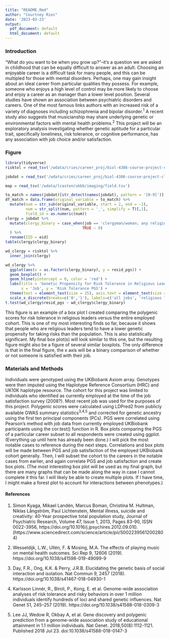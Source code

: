 ```yaml
---
title: "README.Rmd"
author: "Courtney Ries"
date: '2023-03-23'
output:
  pdf_document: default
  html_document: default
---
```





### Introduction
"What do you want to be when you grow up?"--it's a question we are asked in childhood that can be equally difficult to answer as an adult. Choosing an enjoyable career is a difficult task for many people, and this can be multipled for those with mental disorders. Perhaps, one may gain insight about an ideal career from particular qualities they possess. For example, someone who enjoys a high level of control may be more likely to choose and enjoy a career as an manager than a lower level position. Several studies have shown an association between psychiatric disorders and careers. One of the most famous links authors with an increased risk of a variety of diagnoses including schizophrenia and bipolar disorder.^1^ A recent study also suggests that musicianship may share underlying genetic or environmental factors with mental health problems.^2^ This project will be an exploratory analysis investigating whether genetic aptitude for a particular trait, specifically loneliness, risk tolerance, or cognitive performance, has any association with job choice and/or satisfaction.


### Figure

```r
library(tidyverse)
risktol = read_tsv('/wdata/cries/career_proj/biol-4386-course-project-clries_backup/data/input_data/LDPred2/adhd-PGC-2019ancestry_adjusted_pgs.tsv')

jobdat = read_tsv('/wdata/cries/career_proj/biol-4386-course-project-clries_backup/data/input_data/ukb_job_data.tsv')

map = read_tsv('/wdata/lcasten/ukbb/imaging/field.tsv')

to_match = names(jobdat)[str_detect(names(jobdat), pattern = '[0-9]')]
df_match = data.frame(original_variable = to_match) %>%
  mutate(num = str_sub(original_variable, start = 2, end = -1),
         num = str_split(num, pattern = '_', simplify = T)[,1],
         field_id = as.numeric(num))
clergy = jobdat %>%
  mutate(clergy_binary = case_when(job == 'clergyman/woman; any religious officer/leader' ~ 1,
                                  TRUE ~ 0)
  ) %>%
  rename(IID = eid)
table(clergy$clergy_binary)

wd_clergy = risktol %>%
  inner_join(clergy)
```


```r
wd_clergy %>%
  ggplot(aes(x = as.factor(clergy_binary), y = resid_pgs)) +
  geom_boxplot() +
  geom_hline(yintercept = 0, color = 'red') +
  labs(title = 'Genetic Propensity for Risk Tolerance in Religious Leaders',
       x = 'Job', y = 'Risk Tolerance PGS') +
  theme(text = element_text(size = 25), axis.text = element_text(size = 20)) +
  scale_x_discrete(breaks=c('0','1'), labels=c('all jobs', 'religious leader'))
t.test(wd_clergy$resid_pgs ~ wd_clergy$clergy_binary) 
```


This figure is an example of a box plot I created comparing the polygenic 
scores for risk tolerance in religious leaders versus the entire employed 
cohort. This is one of my most interesting finds so far, because it shows 
that people who are religious leaders tend to have a lower genetic propensity 
for taking risks than the population. This is also statistically significant. 
My final box plot(s) will look similar to this one, but the resulting figure 
might also be a figure of several similar boxplots. The only difference is that 
in the final figure, the x axis will be a binary comparison of whether or not someone is satisfied with their job.



### Materials and Methods
Individuals were genotyped using the UKBiobank Axiom array. Genotypes were then imputed using the Haplotype Reference Consortium (HRC) and UK10K haplotype resource. The cohort for this project was limited to individuals who identified as currently employed at the time of the job satisfaction survey (2008?). Most recent job was used for the purposes of this project.
Polygenic scores were calculated using LDPred2 from publicly available GWAS summary statistics^3,4,5^ and corrected for genetic ancestry using the first ten principal components (PCs).
PGS were correlated using Pearson's method with job data from currently employed UKBiobank participants using the cor.test() function in R.
Box plots comparing the PGS of a particular career subset to all respondents were created using ggplot. 
(Everything up until here has already been done.)
I will pick the most notable cases to reference during the next steps.
Correlations and box plots will be made between PGS and job satisfaction of the employed UKBiobank cohort generally. Then, I will subset the cohort to the careers in the notable cases from earlier, and again correlate PGS and job satisfaction and create box plots. (The most interesting box plot will be used as my final graph, but there are many graphs that can be made along the way in case I cannot complete it this far. I will likely be able to create multiple plots. If I have time, I might make a forest plot to account for interactions between phenotypes.)

#### References
1. Simon Kyaga, Mikael Landén, Marcus Boman, Christina M. Hultman, Niklas Långström, Paul Lichtenstein, Mental illness, suicide and creativity: 40-Year prospective total population study, Journal of Psychiatric Research, Volume 47, Issue 1, 2013, Pages 83-90, ISSN 0022-3956, https://doi.org/10.1016/j.jpsychires.2012.09.010. (https://www.sciencedirect.com/science/article/pii/S0022395612002804)

2. Wesseldijk, L.W., Ullén, F. & Mosing, M.A. The effects of playing music on mental health outcomes. Sci Rep 9, 12606 (2019). https://doi.org/10.1038/s41598-019-49099-9

3. Day, F.R., Ong, K.K. & Perry, J.R.B. Elucidating the genetic basis of social interaction and isolation. Nat Commun 9, 2457 (2018). https://doi.org/10.1038/s41467-018-04930-1

4. Karlsson Linnér, R., Biroli, P., Kong, E. et al. Genome-wide association analyses of risk tolerance and risky behaviors in over 1 million individuals identify hundreds of loci and shared genetic influences. Nat Genet 51, 245–257 (2019). https://doi.org/10.1038/s41588-018-0309-3

5. Lee JJ, Wedow R, Okbay A, et al. Gene discovery and polygenic prediction from a genome-wide association study of educational attainment in 1.1 million individuals. Nat Genet. 2018;50(8):1112-1121. Published 2018 Jul 23. doi:10.1038/s41588-018-0147-3